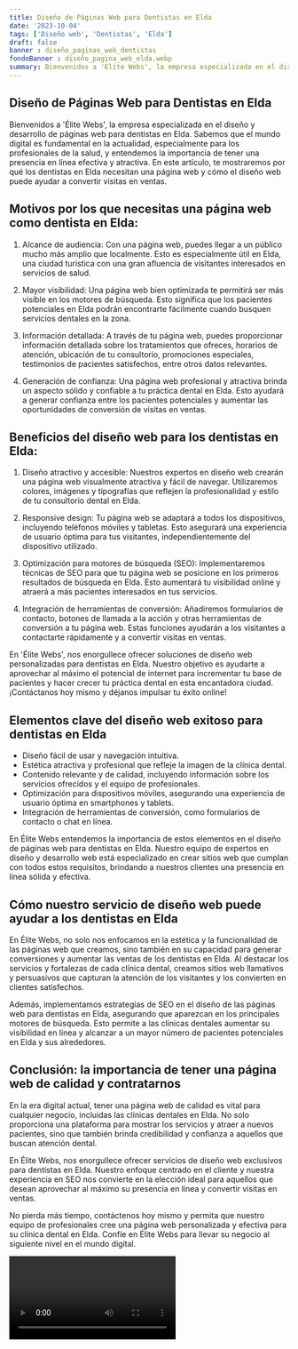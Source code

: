 ```yaml
---
title: Diseño de Páginas Web para Dentistas en Elda
date: '2023-10-04'
tags: ['Diseño web', 'Dentistas', 'Elda']
draft: false
banner : diseño_paginas_web_dentistas
fondoBanner : diseño_pagina_web_elda.webp
summary: Bienvenidos a 'Élite Webs', la empresa especializada en el diseño y desarrollo de páginas web para dentistas en Elda. Sabemos que el mundo digital es fundamental en la actualidad, especialmente para los profesionales de la salud, y entendemos la importancia de tener una presencia en línea efectiva y atractiva. En este artículo, te mostraremos por qué los dentistas en Elda necesitan una página web y cómo el diseño web puede ayudar a convertir visitas en ventas.
---
```


## Diseño de Páginas Web para Dentistas en Elda

Bienvenidos a 'Élite Webs', la empresa especializada en el diseño y desarrollo de páginas web para dentistas en Elda. Sabemos que el mundo digital es fundamental en la actualidad, especialmente para los profesionales de la salud, y entendemos la importancia de tener una presencia en línea efectiva y atractiva. En este artículo, te mostraremos por qué los dentistas en Elda necesitan una página web y cómo el diseño web puede ayudar a convertir visitas en ventas.

## Motivos por los que necesitas una página web como dentista en Elda:

1. Alcance de audiencia: Con una página web, puedes llegar a un público mucho más amplio que localmente. Esto es especialmente útil en Elda, una ciudad turística con una gran afluencia de visitantes interesados en servicios de salud.

2. Mayor visibilidad: Una página web bien optimizada te permitirá ser más visible en los motores de búsqueda. Esto significa que los pacientes potenciales en Elda podrán encontrarte fácilmente cuando busquen servicios dentales en la zona.

3. Información detallada: A través de tu página web, puedes proporcionar información detallada sobre los tratamientos que ofreces, horarios de atención, ubicación de tu consultorio, promociones especiales, testimonios de pacientes satisfechos, entre otros datos relevantes.

4. Generación de confianza: Una página web profesional y atractiva brinda un aspecto sólido y confiable a tu práctica dental en Elda. Esto ayudará a generar confianza entre los pacientes potenciales y aumentar las oportunidades de conversión de visitas en ventas.

## Beneficios del diseño web para los dentistas en Elda:

1. Diseño atractivo y accesible: Nuestros expertos en diseño web crearán una página web visualmente atractiva y fácil de navegar. Utilizaremos colores, imágenes y tipografías que reflejen la profesionalidad y estilo de tu consultorio dental en Elda.

2. Responsive design: Tu página web se adaptará a todos los dispositivos, incluyendo teléfonos móviles y tabletas. Esto asegurará una experiencia de usuario óptima para tus visitantes, independientemente del dispositivo utilizado.

3. Optimización para motores de búsqueda (SEO): Implementaremos técnicas de SEO para que tu página web se posicione en los primeros resultados de búsqueda en Elda. Esto aumentará tu visibilidad online y atraerá a más pacientes interesados en tus servicios.

4. Integración de herramientas de conversión: Añadiremos formularios de contacto, botones de llamada a la acción y otras herramientas de conversión a tu página web. Estas funciones ayudarán a los visitantes a contactarte rápidamente y a convertir visitas en ventas.

En 'Élite Webs', nos enorgullece ofrecer soluciones de diseño web personalizadas para dentistas en Elda. Nuestro objetivo es ayudarte a aprovechar al máximo el potencial de internet para incrementar tu base de pacientes y hacer crecer tu práctica dental en esta encantadora ciudad. ¡Contáctanos hoy mismo y déjanos impulsar tu éxito online!

<GifSeo />

<Cta />

## Elementos clave del diseño web exitoso para dentistas en Elda

- Diseño fácil de usar y navegación intuitiva.
- Estética atractiva y profesional que refleje la imagen de la clínica dental.
- Contenido relevante y de calidad, incluyendo información sobre los servicios ofrecidos y el equipo de profesionales.
- Optimización para dispositivos móviles, asegurando una experiencia de usuario óptima en smartphones y tablets.
- Integración de herramientas de conversión, como formularios de contacto o chat en línea.

En Élite Webs entendemos la importancia de estos elementos en el diseño de páginas web para dentistas en Elda. Nuestro equipo de expertos en diseño y desarrollo web está especializado en crear sitios web que cumplan con todos estos requisitos, brindando a nuestros clientes una presencia en línea sólida y efectiva.

## Cómo nuestro servicio de diseño web puede ayudar a los dentistas en Elda

En Élite Webs, no solo nos enfocamos en la estética y la funcionalidad de las páginas web que creamos, sino también en su capacidad para generar conversiones y aumentar las ventas de los dentistas en Elda. Al destacar los servicios y fortalezas de cada clínica dental, creamos sitios web llamativos y persuasivos que capturan la atención de los visitantes y los convierten en clientes satisfechos.

Además, implementamos estrategias de SEO en el diseño de las páginas web para dentistas en Elda, asegurando que aparezcan en los principales motores de búsqueda. Esto permite a las clínicas dentales aumentar su visibilidad en línea y alcanzar a un mayor número de pacientes potenciales en Elda y sus alrededores.

## Conclusión: la importancia de tener una página web de calidad y contratarnos

En la era digital actual, tener una página web de calidad es vital para cualquier negocio, incluidas las clínicas dentales en Elda. No solo proporciona una plataforma para mostrar los servicios y atraer a nuevos pacientes, sino que también brinda credibilidad y confianza a aquellos que buscan atención dental.

En Élite Webs, nos enorgullece ofrecer servicios de diseño web exclusivos para dentistas en Elda. Nuestro enfoque centrado en el cliente y nuestra experiencia en SEO nos convierte en la elección ideal para aquellos que desean aprovechar al máximo su presencia en línea y convertir visitas en ventas.

No pierda más tiempo, contáctenos hoy mismo y permita que nuestro equipo de profesionales cree una página web personalizada y efectiva para su clínica dental en Elda. Confíe en Élite Webs para llevar su negocio al siguiente nivel en el mundo digital.

<Video />

<CtaBot job='Dentistas' city='Elda'/>

<Gmaps query='Elda+españa+maps' />